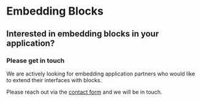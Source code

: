 # Embedding Blocks

## Interested in embedding blocks in your application?

### Please get in touch

We are actively looking for embedding application partners who would like to extend their interfaces with blocks.

Please reach out via the [contact form](/contact) and we will be in touch.
